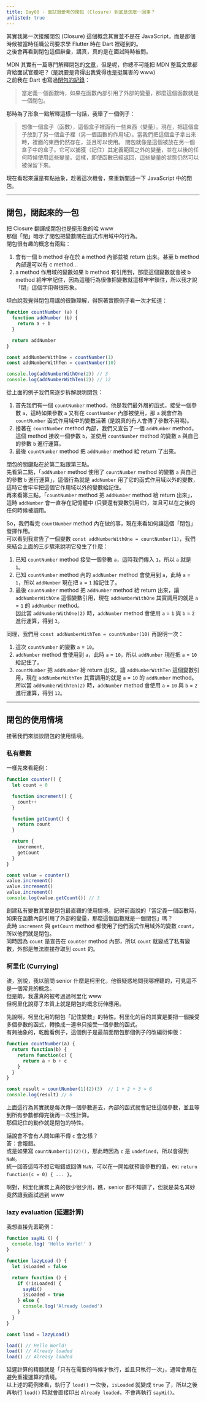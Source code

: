 ```yaml
---
title: Day08 - 面試很愛考的閉包 (Closure) 到底是怎麼一回事？
unlisted: true
---
```


其實我第一次接觸閉包 (Closure) 這個概念其實並不是在 JavaScript，而是那個時候被當時任職公司要求學 Flutter 時在 Dart 裡碰到的。  
之後會再看到閉包這個辭彙，講真，真的是在面試時時被問。  

MDN 其實有一篇專門解釋閉包的[文章](https://developer.mozilla.org/zh-TW/docs/Web/JavaScript/Guide/Closures)，但是呢，你總不可能把 MDN 整篇文章都背給面試官聽吧？ (是說要是背得出我覺得也是挺厲害的 www)  
之前我在 Dart 也寫過[閉包的紀錄](https://codefictionist.com/docs/tech_articles/language/Dart/dart_syntax#closure-%E9%96%89%E5%8C%85)：

> 當定義一個函數時，如果在函數內部引用了外部的變量，那麼這個函數就是一個閉包。

那時為了形象一點解釋這樣一句話，我舉了一個例子：

> 想像一個盒子（函數），這個盒子裡面有一些東西（變量）。現在，把這個盒子放到了另一個盒子裡（另一個函數的作用域）。當我們把這個盒子拿出來時，裡面的東西仍然存在，並且可以使用。 閉包就像是這個被放在另一個盒子中的盒子。它可以捕獲（記住）其定義範圍之外的變量，並在以後的任何時候使用這些變量。這樣，即使函數已經返回，這些變量的狀態仍然可以被保留下來。

現在看起來還是有點抽象，趁著這次機會，來重新闡述一下 JavaScript 中的閉包。

---

## 閉包，閉起來的一包
把 Closure 翻譯成閉包也是挺形象的哈 www  
那個「閉」暗示了閉包把變數關在函式作用域中的行為。  
閉包很有趣的概念有兩點：
1. 會有一個 b method 存在於 a method 內部並被 return 出來。甚至 b method 內部還可以有 c method...
2. a method 作用域的變數如果 b method 有引用到，那麼這個變數就會被 b method 給牢牢記住，因為這種行為很像把變數就這樣牢牢鎖住，所以我才說 「閉」這個字用得很形象。

坦白說我覺得閉包用講的很難理解，得照著實際例子看一次才知道：

```js
function countNumber (a) {
  function addNumber (b) {
    return a + b
  }

  return addNumber
}

const addNumberWithOne = countNumber(1)
const addNumberWithTen = countNumber(10)

console.log(addNumberWithOne(2)) // 3
console.log(addNumberWithTen(2)) // 12
```

從上面的例子我們來逐步拆解說明閉包：
1. 首先我們有一個 `countNumber` method，他是我們最外層的函式，接受一個參數 `a`，這時如果參數 `a` 又有在 `countNumber` 內部被使用，那 `a` 就會作為 `countNumber` 函式作用域中的變數活著 (是說真的有人會傳了參數不用嗎)。  
2. 接著在 `countNumber` method 內部，我們又宣告了一個 `addNumber` method，這個 method 接收一個參數 `b`，並使用 `countNumber` method 的變數 `a` 與自己的參數 `b` 進行運算。  
3. 最後 `countNumber` method 把 `addNumber` method 給 return 了出來。

閉包的關鍵點在於第二點跟第三點。  
先看第二點，「`addNumber` method 使用了 `countNumber` method 的變數 `a` 與自己的參數 `b` 進行運算」，這個行為就是 `addNumber` 用了它的函式作用域以外的變數，這時它會牢牢把這個它作用域以外的變數給記住。  
再來看第三點，「`countNumber` method 把 `addNumber` method 給 return 出來」，這時 `addNumber` 會一直存在記憶體中 (只要還有變數引用它)，並且可以在之後的任何時候被調用。

So，我們看完 `countNumber` method 內在做的事，現在來看如何讓這個「閉包」發揮作用。  
可以看到我宣告了一個變數 `const addNumberWithOne = countNumber(1)`，我們來結合上面的三步驟來說明它發生了什麼：
1. 已知 `countNumber` method 接受一個參數 `a`，這時我們傳入 `1`，所以 `a` 就是 `1`。
2. 已知 `countNumber` method 內的 `addNumber` method 會使用到 `a`，此時 `a` = `1`，所以 `addNumber` 現在把 `a` = `1` 給記住了。
3. 最後 `countNumber` method 把 `addNumber` method 給 return 出來，讓 `addNumberWithOne` 這個變數引用，現在 `addNumberWithOne` 其實調用的就是 `a` = `1` 的 `addNumber` method。  
因此當 `addNumberWithOne(2)` 時，`addNumber` method 會使用 `a` = `1` 與 `b` = `2` 進行運算，得到 `3`。

同理，我們用 `const addNumberWithTen = countNumber(10)` 再說明一次：
1. 這次 `countNumber` 的變數 `a` = `10`。
2. `addNumber` method 會使用到 `a`，此時 `a` = `10`，所以 `addNumber` 現在把 `a` = `10` 給記住了。
3. `countNumber` 把 `addNumber` 給 return 出來，讓 `addNumberWithTen` 這個變數引用，現在 `addNumberWithTen` 其實調用的就是 `a` = `10` 的 `addNumber` method。
所以當 `addNumberWithTen(2)` 時，`addNumber` method 會使用 `a` = `10` 與 `b` = `2` 進行運算，得到 `12`。

---

## 閉包的使用情境
接著我們來談談閉包的使用情境。

### 私有變數
一樣先來看範例：

```js
function counter() {
  let count = 0

  function increment() {
    count++
  }

  function getCount() {
    return count
  }

  return {
    increment,
    getCount
  }
}

const value = counter()
value.increment()
value.increment()
value.increment()
console.log(value.getCount()) // 3
```

創建私有變數其實是閉包最直觀的使用情境。記得前面說的「當定義一個函數時，如果在函數內部引用了外部的變量，那麼這個函數就是一個閉包」嗎？  
此時 `increment` 與 `getCount` method 都使用了他們函式作用域外的變數 `count`，所以他們就是閉包。  
同時因為 `count` 是宣告在 `counter` method 內部，所以 `count` 就變成了私有變數，外部是無法直接存取到 `count` 的。

### 柯里化 (Currying)
誒，別說，我以前問 senior 什麼是柯里化，他很疑惑地問我哪裡聽的，可見這不是一個常見的概念。  
但是齁，我還真的被考過過柯里化 www  
但柯里化說穿了本質上就是閉包的概念衍伸應用。

先說啊，柯里化用的閉包「記住變數」的特性。柯里化的目的其實是要把一個接受多個參數的函式，轉換成一連串只接受一個參數的函式。  
有夠抽象的，乾脆看例子，這個例子是最前面閉包那個例子的改編衍伸版：

```js
function countNumber(a) {
  return function(b) {
    return function(c) {
      return a + b + c
    }
  }
}

const result = countNumber(1)(2)(3)  // 1 + 2 + 3 = 6
console.log(result) // 6
```

上面這行為其實就是每次傳一個參數進去，內部的函式就會記住這個參數，並且等到所有參數都傳完後再一次性計算。  
那個記住的動作就是閉包的特性。

話說會不會有人問如果不傳 `c` 會怎樣？  
答：會報錯。  
或是如果寫 `countNumber(1)(2)()`，那此時因為 `c` 是 `undefined`，所以會得到 `NaN`。  
統一回答這時不想它報錯或回傳 `NaN`，可以在一開始就預設參數的值，ex: `return function(c = 0) { ... }`。

啊對，柯里化實務上真的很少很少用，瞧，senior 都不知道了，但就是莫名其妙竟然讓我面試遇到 www

### lazy evaluation (延遲計算)
我想直接先丟範例：

```js
function sayHi () {
  console.log( 'Hello World!' )
}

function lazyLoad () {
  let isLoaded = false

  return function () {
    if (!isLoaded) {
      sayHi()
      isLoaded = true
    } else {
      console.log('Already loaded')
    }
  }
}

const load = lazyLoad()

load() // Hello World!
load() // Already loaded
load() // Already loaded
```

延遲計算的精髓就是「只有在需要的時候才執行，並且只執行一次」，通常會用在避免重複運算的情境。  
以上述的範例來看，執行了 `load()` 一次後，`isLoaded` 就變成 `true` 了，所以之後再執行 `load()` 時就會直接印出 `Already loaded`，不會再執行 `sayHi()`。

